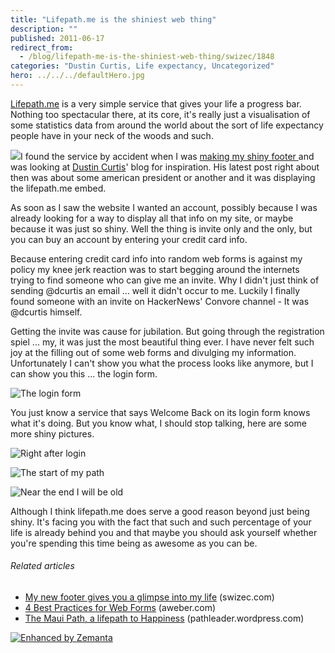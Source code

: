 ```yaml
---
title: "Lifepath.me is the shiniest web thing"
description: ""
published: 2011-06-17
redirect_from:
  - /blog/lifepath-me-is-the-shiniest-web-thing/swizec/1848
categories: "Dustin Curtis, Life expectancy, Uncategorized"
hero: ../../../defaultHero.jpg
---
```


[Lifepath.me](http://lifepath.me/swizec) is a very simple service that gives your life a progress bar. Nothing too spectacular there, at its core, it's really just a visualisation of some statistics data from around the world about the sort of life expectancy people have in your neck of the woods and such.

![](https://swizec.com/wp-content/uploads/2011/06/pvYVB4.png)I found the service by accident when I was [making my shiny footer ](https://swizec.com/blog/my-new-footer-gives-you-a-glimpse-into-my-life/ "My new footer gives you a glimpse into my life")and was looking at [Dustin Curtis](http://dustincurtis.com/ "Dustin Curtis")' blog for inspiration. His latest post right about then was about some american president or another and it was displaying the lifepath.me embed.

As soon as I saw the website I wanted an account, possibly because I was already looking for a way to display all that info on my site, or maybe because it was just so shiny. Well the thing is invite only and the only, but you can buy an account by entering your credit card info.

<!-- more -->

Because entering credit card info into random web forms is against my policy my knee jerk reaction was to start begging around the internets trying to find someone who can give me an invite. Why I didn't just think of sending @dcurtis an email ... well it didn't occur to me. Luckily I finally found someone with an invite on HackerNews' Convore channel - It was @dcurtis himself.

Getting the invite was cause for jubilation. But going through the registration spiel ... my, it was just the most beautiful thing ever. I have never felt such joy at the filling out of some web forms and divulging my information. Unfortunately I can't show you what the process looks like anymore, but I can show you this ... the login form.

![](https://swizec.com/wp-content/uploads/2011/06/Vdo2i4.png "The login form")

You just know a service that says Welcome Back on its login form knows what it's doing. But you know what, I should stop talking, here are some more shiny pictures.

![](https://swizec.com/wp-content/uploads/2011/06/pvYVB4.png "Right after login")

![](https://swizec.com/wp-content/uploads/2011/06/QEj894.png "The start of my path")

![](https://swizec.com/wp-content/uploads/2011/06/TkHsM4.png "Near the end I will be old")

Although I think lifepath.me does serve a good reason beyond just being shiny. It's facing you with the fact that such and such percentage of your life is already behind you and that maybe you should ask yourself whether you're spending this time being as awesome as you can be.

###### Related articles

- [My new footer gives you a glimpse into my life](https://swizec.com/blog/my-new-footer-gives-you-a-glimpse-into-my-life/) (swizec.com)
- [4 Best Practices for Web Forms](http://www.aweber.com/blog/email-marketing/4-best-practices-for-web-forms.htm) (aweber.com)
- [The Maui Path, a lifepath to Happiness](http://pathleader.wordpress.com/2010/04/10/the-maui-path-a-lifepath-to-happiness/) (pathleader.wordpress.com)

[![Enhanced by Zemanta](https://img.zemanta.com/zemified_e.png?x-id=bf690755-23c5-4f42-8355-89e47f31d703)](http://www.zemanta.com/ "Enhanced by Zemanta")
